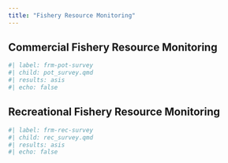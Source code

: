 ```yaml
---
title: "Fishery Resource Monitoring"
---
```


## Commercial Fishery Resource Monitoring {#commercial}

```r
#| label: frm-pot-survey
#| child: pot_survey.qmd
#| results: asis
#| echo: false
```

## Recreational Fishery Resource Monitoring {#recreational}

```r
#| label: frm-rec-survey
#| child: rec_survey.qmd
#| results: asis
#| echo: false
```

